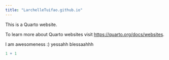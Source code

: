 ```yaml
---
title: "LarchelleTuifao.github.io"
---
```


This is a Quarto website.

To learn more about Quarto websites visit <https://quarto.org/docs/websites>.

I am awesomeness :) yessahh blessaahhh

```r
1 + 1
```
